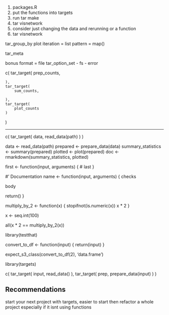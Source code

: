 1. packages.R
1. put the functions into targets
1. run tar make
1. tar visnetwork
1. consider just changing the data and rerunning or a function 
1. tar visnetwork





tar_group_by
plot
iteration = list
pattern = map()


tar_meta




bonus
format = file
tar_option_set
- fs 
- error






c(
    tar_target(
        prep_counts,

    ),
    tar_target(
        sum_counts,
        
    ),
    tar_target(
        plot_counts
    )

)

-----------------------------------------------------------
c(
  tar_target(
    data,
    read_data(path)
  )
)



data <- read_data(path)
prepared <- prepare_data(data)
summary_statistics <- summary(prepared)
plotted <- plot(prepared)
doc <- rmarkdown(summary_statistics, plotted)



first <- function(input, arguments) {
  # last
}


#' Documentation
name <- function(input, arguments) {
  checks


  body


  return()
}





multiply_by_2 <- function(x) {
  stopifnot(is.numeric(x))
  x * 2
}

x <- seq.int(100)

all(x * 2 == multiply_by_2(x))




library(testthat)

convert_to_df <- function(input) {
  return(input)
}

expect_s3_class(convert_to_df(2), 'data.frame')












library(targets)



c(
  tar_target(
    input,
    read_data()
  ),
  tar_target(
    prep,
    prepare_data(input)
  )
)



## Recommendations

start your next project with targets, easier to start then refactor a whole project especially if it isnt using functions